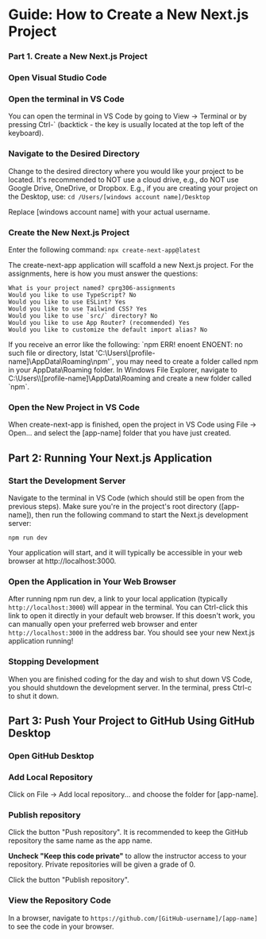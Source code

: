 # Guide: How to Create a New Next.js Project

### Part 1. Create a New Next.js Project


<Steps>

### Open Visual Studio Code

### Open the terminal in VS Code

You can open the terminal in VS Code by going to View -> Terminal or by pressing Ctrl-` (backtick - the key is usually located at the top left of the keyboard).

### Navigate to the Desired Directory

Change to the desired directory where you would like your project to be located. It's recommended to NOT use a cloud drive, e.g., do NOT use Google Drive, OneDrive, or Dropbox. E.g., if you are creating your project on the Desktop, use:
`cd /Users/[windows account name]/Desktop`

Replace [windows account name] with your actual username.

### Create the New Next.js Project

Enter the following command:
`npx create-next-app@latest`

The create-next-app application will scaffold a new Next.js project. For the assignments, here is how you must answer the questions:

```
What is your project named? cprg306-assignments
Would you like to use TypeScript? No
Would you like to use ESLint? Yes
Would you like to use Tailwind CSS? Yes
Would you like to use `src/` directory? No
Would you like to use App Router? (recommended) Yes
Would you like to customize the default import alias? No
```


<Callout emoji="😣">
  If you receive an error like the following: `npm ERR! enoent ENOENT: no such
  file or directory, lstat 'C:\Users\[profile-name]\AppData\Roaming\npm'`, you
  may need to create a folder called npm in your AppData\Roaming folder. In
  Windows File Explorer, navigate to C:\Users\\[profile-name]\AppData\Roaming
  and create a new folder called `npm`.
</Callout>

### Open the New Project in VS Code

When create-next-app is finished, open the project in VS Code using File -> Open... and select the [app-name] folder that you have just created.

</Steps>

## Part 2: Running Your Next.js Application

<Steps>

### Start the Development Server

Navigate to the terminal in VS Code (which should still be open from the previous steps). Make sure you're in the project's root directory ([app-name]), then run the following command to start the Next.js development server:

```
npm run dev
```

Your application will start, and it will typically be accessible in your web browser at http://localhost:3000.

### Open the Application in Your Web Browser

After running npm run dev, a link to your local application (typically `http://localhost:3000`) will appear in the terminal. You can Ctrl-click this link to open it directly in your default web browser. If this doesn't work, you can manually open your preferred web browser and enter `http://localhost:3000` in the address bar. You should see your new Next.js application running!

### Stopping Development

When you are finished coding for the day and wish to shut down VS Code, you should shutdown the development server. In the terminal, press Ctrl-c to shut it down.

</Steps>

## Part 3: Push Your Project to GitHub Using GitHub Desktop

<Steps>

### Open GitHub Desktop

### Add Local Repository

Click on File -> Add local repository... and choose the folder for [app-name].

### Publish repository

Click the button "Push repository". It is recommended to keep the GitHub repository the same name as the app name.

**Uncheck "Keep this code private"** to allow the instructor access to your repository. Private repositories will be given a grade of 0.

Click the button "Publish repository".

### View the Repository Code

In a browser, navigate to `https://github.com/[GitHub-username]/[app-name]` to see the code in your browser.

</Steps>

